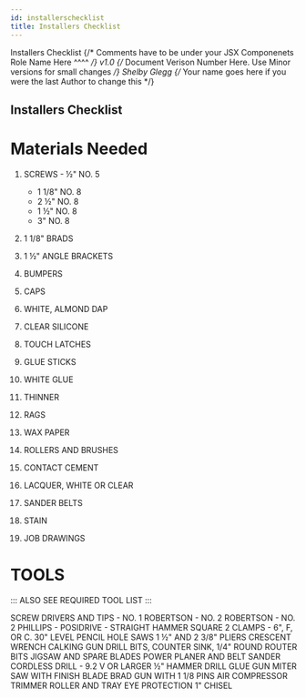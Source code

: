 ```yaml
---
id: installerschecklist
title: Installers Checklist
---
```


<span class="badge badge--primary">Installers Checklist</span>
{/* Comments have to be under your JSX Componenets
    Role Name Here ^^^^ */}
<span class="badge badge--secondary">v1.0</span>
{/* Document Verison Number Here. Use Minor versions for small changes */}
<span class="badge badge--success">Shelby Glegg</span>
{/* Your name goes here if you were the last Author to change this */}

## Installers Checklist

# Materials Needed

1. SCREWS - ½" NO. 5 
   - 1 1/8" NO. 8 
   - 2 ½" NO. 8 
   -  1 ½" NO. 8 
   -  3" NO. 8 

2. 1 1/8" BRADS
3. 1 ½" ANGLE BRACKETS 
4. BUMPERS 
5. CAPS 
6. WHITE, ALMOND DAP 
7. CLEAR SILICONE 
8. TOUCH LATCHES 
9. GLUE STICKS 
10. WHITE GLUE 
11. THINNER 
12. RAGS 
13. WAX PAPER 
14. ROLLERS AND BRUSHES 
15. CONTACT CEMENT 
16. LACQUER, WHITE OR CLEAR 
17. SANDER BELTS 
18. STAIN 
19. JOB DRAWINGS 

 # TOOLS 
::: ALSO SEE REQUIRED TOOL LIST :::

SCREW DRIVERS AND TIPS  - NO. 1 ROBERTSON 
     - NO. 2 ROBERTSON 
     - NO. 2 PHILLIPS 
     - POSIDRIVE 
     - STRAIGHT 
HAMMER 
SQUARE 
2 CLAMPS - 6", F, OR C. 
30" LEVEL 
PENCIL 
HOLE SAWS 1 ½" AND 2 3/8" 
PLIERS 
CRESCENT WRENCH 
CALKING GUN 
DRILL BITS, COUNTER SINK, 1/4" ROUND ROUTER BITS 
JIGSAW AND SPARE BLADES 
POWER PLANER AND BELT SANDER 
CORDLESS DRILL - 9.2 V OR LARGER 
½" HAMMER DRILL 
GLUE GUN 
MITER SAW WITH FINISH BLADE 
BRAD GUN WITH 1 1/8 PINS 
AIR COMPRESSOR 
TRIMMER 
ROLLER AND TRAY 
EYE PROTECTION 
1" CHISEL 
